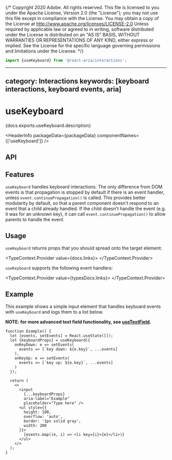 {/* Copyright 2020 Adobe. All rights reserved.
This file is licensed to you under the Apache License, Version 2.0 (the "License");
you may not use this file except in compliance with the License. You may obtain a copy
of the License at http://www.apache.org/licenses/LICENSE-2.0
Unless required by applicable law or agreed to in writing, software distributed under
the License is distributed on an "AS IS" BASIS, WITHOUT WARRANTIES OR REPRESENTATIONS
OF ANY KIND, either express or implied. See the License for the specific language
governing permissions and limitations under the License. */}



```jsx import
import {useKeyboard} from '@react-aria/interactions';
```

---
category: Interactions
keywords: [keyboard interactions, keyboard events, aria]
---

# useKeyboard

<p>{docs.exports.useKeyboard.description}</p>

<HeaderInfo
  packageData={packageData}
  componentNames={['useKeyboard']} />

## API

<FunctionAPI function={docs.exports.useKeyboard} links={docs.links} />

## Features

`useKeyboard` handles keyboard interactions. The only difference from DOM events is that propagation
is stopped by default if there is an event handler, unless `event.continuePropagation()` is called.
This provides better modularity by default, so that a parent component doesn't respond to an event
that a child already handled. If the child doesn't handle the event (e.g. it was for an unknown key),
it can call `event.continuePropagation()` to allow parents to handle the event.

## Usage

`useKeyboard` returns props that you should spread onto the target element:

<TypeContext.Provider value={docs.links}>
  <InterfaceType properties={docs.links[docs.exports.useKeyboard.return.id].properties} />
</TypeContext.Provider>

`useKeyboard` supports the following event handlers:

<TypeContext.Provider value={typesDocs.links}>
  <InterfaceType properties={typesDocs.exports.KeyboardEvents.properties} />
</TypeContext.Provider>

## Example

This example shows a simple input element that handles keyboard events with `useKeyboard` and logs them to a list below.

**NOTE: for more advanced text field functionality, see [useTextField](useTextField.html).**

```tsx example
function Example() {
  let [events, setEvents] = React.useState([]);
  let {keyboardProps} = useKeyboard({
    onKeyDown: e => setEvents(
      events => [`key down: ${e.key}`, ...events]
    ),
    onKeyUp: e => setEvents(
      events => [`key up: ${e.key}`, ...events]
    )
  });

  return (
    <>
      <input
        {...keyboardProps}
        aria-label="Example"
        placeholder="Type here" />
      <ul style={{
        height: 100,
        overflow: 'auto',
        border: '1px solid gray',
        width: 200
      }}>
        {events.map((e, i) => <li key={i}>{e}</li>)}
      </ul>
    </>
  );
}
```
